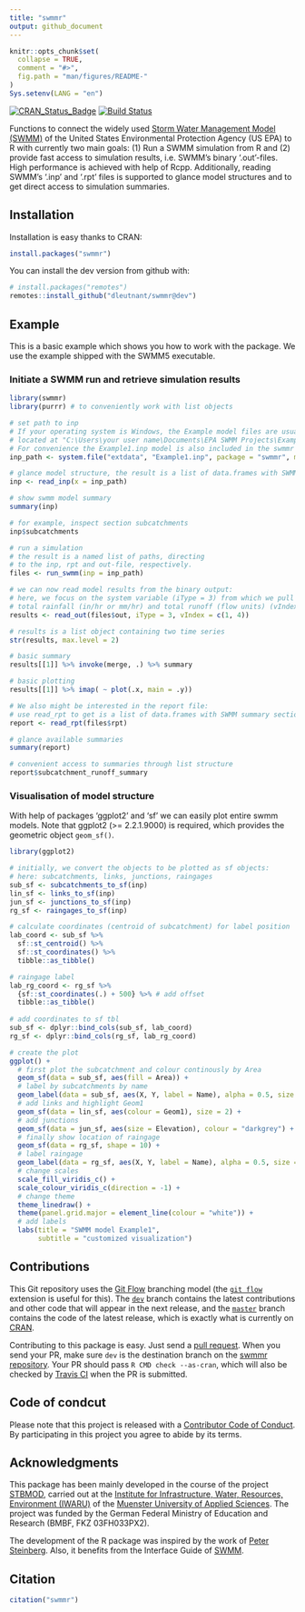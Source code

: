 ```yaml
---
title: "swmmr"
output: github_document
---
```


<!-- README.md is generated from README.Rmd. Please edit that file -->

```r
knitr::opts_chunk$set(
  collapse = TRUE,
  comment = "#>",
  fig.path = "man/figures/README-"
)
Sys.setenv(LANG = "en")
```

[![CRAN_Status_Badge](http://www.r-pkg.org/badges/version/swmmr)](https://cran.r-project.org/package=swmmr) [![Build Status](https://travis-ci.org/dleutnant/swmmr.svg?branch=dev)](https://travis-ci.org/dleutnant/swmmr)

Functions to connect the widely used [Storm Water Management Model (SWMM)](https://www.epa.gov/water-research/storm-water-management-model-swmm)
of the United States Environmental Protection Agency (US EPA) to R with currently 
two main goals: (1) Run a SWMM simulation from R and (2) provide fast 
access to simulation results, i.e. SWMM's binary '.out'-files. High performance is 
achieved with help of Rcpp. Additionally, reading SWMM's '.inp' and '.rpt' files is supported to 
glance model structures and to get direct access to simulation summaries.

## Installation

Installation is easy thanks to CRAN:
```r
install.packages("swmmr")
```

You can install the dev version from github with:
```r
# install.packages("remotes")
remotes::install_github("dleutnant/swmmr@dev")
```

## Example

This is a basic example which shows you how to work with the package. We use 
the example shipped with the SWMM5 executable.

### Initiate a SWMM run and retrieve simulation results

```r
library(swmmr)
library(purrr) # to conveniently work with list objects

# set path to inp
# If your operating system is Windows, the Example model files are usually 
# located at "C:\Users\your user name\Documents\EPA SWMM Projects\Examples".
# For convenience the Example1.inp model is also included in the swmmr package.
inp_path <- system.file("extdata", "Example1.inp", package = "swmmr", mustWork = TRUE)

# glance model structure, the result is a list of data.frames with SWMM sections
inp <- read_inp(x = inp_path)

# show swmm model summary
summary(inp)

# for example, inspect section subcatchments
inp$subcatchments

# run a simulation
# the result is a named list of paths, directing
# to the inp, rpt and out-file, respectively.
files <- run_swmm(inp = inp_path)

# we can now read model results from the binary output:
# here, we focus on the system variable (iType = 3) from which we pull
# total rainfall (in/hr or mm/hr) and total runoff (flow units) (vIndex = c(1,4)).
results <- read_out(files$out, iType = 3, vIndex = c(1, 4))

# results is a list object containing two time series 
str(results, max.level = 2)

# basic summary
results[[1]] %>% invoke(merge, .) %>% summary

# basic plotting
results[[1]] %>% imap( ~ plot(.x, main = .y))

# We also might be interested in the report file:
# use read_rpt to get is a list of data.frames with SWMM summary sections
report <- read_rpt(files$rpt)

# glance available summaries
summary(report)

# convenient access to summaries through list structure
report$subcatchment_runoff_summary
```

### Visualisation of model structure

With help of packages 'ggplot2' and 'sf' we can easily plot entire swmm models.
Note that ggplot2 (>= 2.2.1.9000) is required, which provides the geometric 
object `geom_sf()`.

```r
library(ggplot2)

# initially, we convert the objects to be plotted as sf objects:
# here: subcatchments, links, junctions, raingages
sub_sf <- subcatchments_to_sf(inp)
lin_sf <- links_to_sf(inp)
jun_sf <- junctions_to_sf(inp)
rg_sf <- raingages_to_sf(inp)

# calculate coordinates (centroid of subcatchment) for label position
lab_coord <- sub_sf %>% 
  sf::st_centroid() %>%
  sf::st_coordinates() %>% 
  tibble::as_tibble()

# raingage label
lab_rg_coord <- rg_sf %>% 
  {sf::st_coordinates(.) + 500} %>% # add offset
  tibble::as_tibble()
  
# add coordinates to sf tbl
sub_sf <- dplyr::bind_cols(sub_sf, lab_coord)
rg_sf <- dplyr::bind_cols(rg_sf, lab_rg_coord)

# create the plot
ggplot() + 
  # first plot the subcatchment and colour continously by Area
  geom_sf(data = sub_sf, aes(fill = Area)) + 
  # label by subcatchments by name
  geom_label(data = sub_sf, aes(X, Y, label = Name), alpha = 0.5, size = 3) +
  # add links and highlight Geom1
  geom_sf(data = lin_sf, aes(colour = Geom1), size = 2) +
  # add junctions
  geom_sf(data = jun_sf, aes(size = Elevation), colour = "darkgrey") + 
  # finally show location of raingage
  geom_sf(data = rg_sf, shape = 10) + 
  # label raingage
  geom_label(data = rg_sf, aes(X, Y, label = Name), alpha = 0.5, size = 3) +
  # change scales
  scale_fill_viridis_c() +
  scale_colour_viridis_c(direction = -1) +
  # change theme
  theme_linedraw() +
  theme(panel.grid.major = element_line(colour = "white")) +
  # add labels
  labs(title = "SWMM model Example1", 
       subtitle = "customized visualization")
```

## Contributions
This Git repository uses the [Git Flow](http://nvie.com/posts/a-successful-git-branching-model/) branching model (the [`git flow`](https://github.com/petervanderdoes/gitflow-avh) extension is useful for this). The [`dev`](https://github.com/dleutnant/swmmr/tree/dev) branch contains the latest contributions and other code that will appear in the next release, and the [`master`](https://github.com/dleutnant/swmmr) branch contains the code of the latest release, which is exactly what is currently on [CRAN](https://cran.r-project.org/package=swmmr).

Contributing to this package is easy. Just send a [pull request](https://help.github.com/articles/using-pull-requests/). When you send your PR, make sure `dev` is the destination branch on the [swmmr repository](https://github.com/dleutnant/swmmr). Your PR should pass `R CMD check --as-cran`, which will also be checked by <a href="https://travis-ci.org/dleutnant/swmmr">Travis CI</a> when the PR is submitted.

## Code of condcut
Please note that this project is released with a [Contributor Code of Conduct](CONDUCT.md). By participating in this project you agree to abide by its terms.

## Acknowledgments
This package has been mainly developed in the course of the project [STBMOD](https://www.fh-muenster.de/forschung/forschungskatalog/projekt.php?pr_id=722), 
carried out at the [Institute for Infrastructure, Water, Resources, Environment (IWARU)](https://en.fh-muenster.de/iwaru/index.php) of the
[Muenster University of Applied Sciences](https://www.fh-muenster.de).
The project was funded by the German Federal Ministry of Education and Research (BMBF, FKZ 03FH033PX2).

The development of the R package was inspired by the work of [Peter Steinberg](https://github.com/PeterDSteinberg/RSWMM). Also, it benefits from the Interface Guide of [SWMM](https://www.epa.gov/water-research/storm-water-management-model-swmm).

## Citation

```r
citation("swmmr")
```
